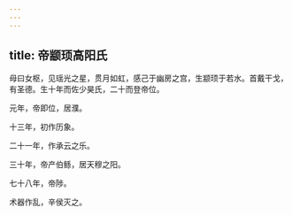 ```yaml
---
---
---
```

title: 帝颛顼高阳氏
---



母曰女枢，见瑶光之星，贯月如虹，感己于幽房之宫，生颛顼于若水。首戴干戈，有圣德。生十年而佐少昊氏，二十而登帝位。

元年，帝即位，居濮。

十三年，初作历象。

二十一年，作承云之乐。

三十年，帝产伯鲧，居天穆之阳。

七十八年，帝陟。

术器作乱，辛侯灭之。